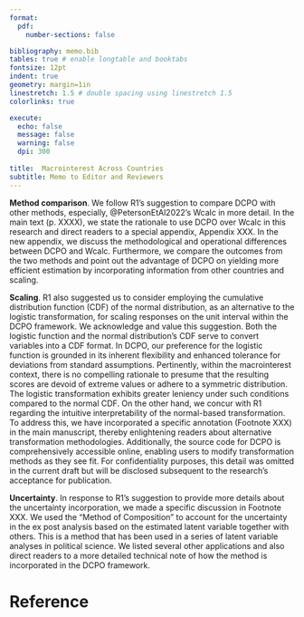 ```yaml
---
format:
  pdf:
    number-sections: false

bibliography: memo.bib
tables: true # enable longtable and booktabs
fontsize: 12pt
indent: true
geometry: margin=1in
linestretch: 1.5 # double spacing using linestretch 1.5
colorlinks: true

execute:
  echo: false
  message: false
  warning: false
  dpi: 300
    
title:  Macrointerest Across Countries
subtitle: Memo to Editor and Reviewers
---
```


**Method comparison**. 
We follow R1's suggestion to compare DCPO with other methods, especially, @PetersonEtAl2022's Wcalc in more detail. 
In the main text (p. XXXX), we state the rationale to use DCPO over Wcalc in this research and direct readers to a special appendix, Appendix XXX.
In the new appendix, we discuss the methodological and operational differences between DCPO and Wcalc.
Furthermore, we compare the outcomes from the two methods and point out the advantage of DCPO on yielding more efficient estimation by incorporating information from other countries and scaling. 

**Scaling**. 
R1 also suggested us to consider employing the cumulative distribution function (CDF) of the normal distribution, as an alternative to the logistic transformation, for scaling responses on the unit interval within the DCPO framework.
We acknowledge and value this suggestion. 
Both the logistic function and the normal distribution's CDF serve to convert variables into a CDF format. 
In DCPO, our preference for the logistic function is grounded in its inherent flexibility and enhanced tolerance for deviations from standard assumptions. 
Pertinently, within the macrointerest context, there is no compelling rationale to presume that the resulting scores are devoid of extreme values or adhere to a symmetric distribution. 
The logistic transformation exhibits greater leniency under such conditions compared to the normal CDF. 
On the other hand, we concur with R1 regarding the intuitive interpretability of the normal-based transformation. 
To address this, we have incorporated a specific annotation (Footnote XXX) in the main manuscript, thereby enlightening readers about alternative transformation methodologies.
Additionally, the source code for DCPO is comprehensively accessible online, enabling users to modify transformation methods as they see fit. 
For confidentiality purposes, this detail was omitted in the current draft but will be disclosed subsequent to the research's acceptance for publication.
  
**Uncertainty**. 
In response to R1's suggestion to provide more details about the uncertainty incorporation, we made a specific discussion in Footnote XXX. 
We used the "Method of Composition" to account for the uncertainty in the ex post analysis based on the estimated latent variable together with others. 
This is a method that has been used in a series of latent variable analyses in political science. 
We listed several other applications and also direct readers to a more detailed technical note of how the method is incorporated in the DCPO framework.

# Reference {-}
